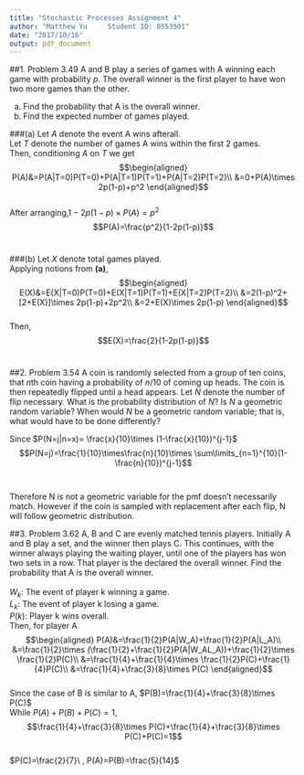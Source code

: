 ---
title: "Stochastic Processes Assignment 4"
author: "Matthew Yu     Student ID: 0553501"
date: "2017/10/16"
output: pdf_document
---


##1. Problem 3.49
A and B play a series of games with A winning each game with probability $p$. The overall winner is the first player to have won two more games than the other.\ 

(a) Find the probability that A is the overall winner.\
(b) Find the expected number of games played.\ 

###(a)
Let $A$ denote the event A wins afterall.\
Let $T$ denote the number of games A wins within the first 2 games.\
Then, conditioning $A$ on $T$ we get
$$\begin{aligned}
P(A)&=P(A|T=0)P(T=0)+P(A|T=1)P(T=1)+P(A|T=2)P(T=2)\\
&=0+P(A)\times 2p(1-p)+p^2
\end{aligned}$$\
After arranging,$1-2p(1-p)\times P(A)=p^2$\
$$P(A)=\frac{p^2}{1-2p(1-p)}$$\ 

###(b)
Let $X$ denote total games played.\
Applying notions from **(a)**, \
$$\begin{aligned}
E(X)&=E(X|T=0)P(T=0)+E(X|T=1)P(T=1)+E(X|T=2)P(T=2)\\
&=2(1-p)^2+[2+E(X)]\times 2p(1-p)+2p^2\\
&=2+E(X)\times 2p(1-p)
\end{aligned}$$\
Then,\
$$E(X)=\frac{2}{1-2p(1-p)}$$\ 


##2. Problem 3.54
A coin is randomly selected from a group of ten coins, that $n$th coin having a probability of $n/10$ of coming up heads. The coin is then repeatedly flipped until a head appears. Let $N$ denote the number of flip necessary. What is the probability distribution of $N$? Is $N$ a geometric random variable? When would $N$ be a geometric random variable; that is, what would have to be done differently? \ 

Since $P(N=j|n=x)= \frac{x}{10}\times (1-\frac{x}{10})^{j-1}$\
$$P(N=j)=\frac{1}{10}\times\frac{n}{10}\times \sum\limits_{n=1}^{10}(1-\frac{n}{10})^{j-1}$$\
\
Therefore N is not a geometric variable for the pmf doesn't necessarily match. However if the coin is sampled with replacement after each flip, N will follow geometric distribution.\ 


##3. Problem 3.62
A, B and C are evenly matched tennis players. Initially A and B play a set, and the winner then plays C. This continues, with the winner always playing the waiting player, until one of the players has won two sets in a row. That player is the declared the overall winner. Find the probability that A is the overall winner.\ 
\
\
$W_k$: The event of player k winning a game.\
$L_k$: The event of player k losing a game.\
$P(k)$: Player k wins overall.\
Then, for player A\
$$\begin{aligned}
P(A)&=\frac{1}{2}P(A|W_A)+\frac{1}{2}P(A|L_A)\\
&=\frac{1}{2}\times (\frac{1}{2}+\frac{1}{2}P(A|W_AL_A))+\frac{1}{2}\times \frac{1}{2}P(C)\\
&=\frac{1}{4}+\frac{1}{4}\times \frac{1}{2}P(C)+\frac{1}{4}P(C)\\
&=\frac{1}{4}+\frac{3}{8}\times P(C)
\end{aligned}$$\
Since the case of B is similar to A, $P(B)=\frac{1}{4}+\frac{3}{8}\times P(C)$\
While $P(A)+P(B)+P(C)=1$, \
$$\frac{1}{4}+\frac{3}{8}\times P(C)+\frac{1}{4}+\frac{3}{8}\times P(C)+P(C)=1$$\
$P(C)=\frac{2}{7}\ , P(A)=P(B)=\frac{5}{14}$
